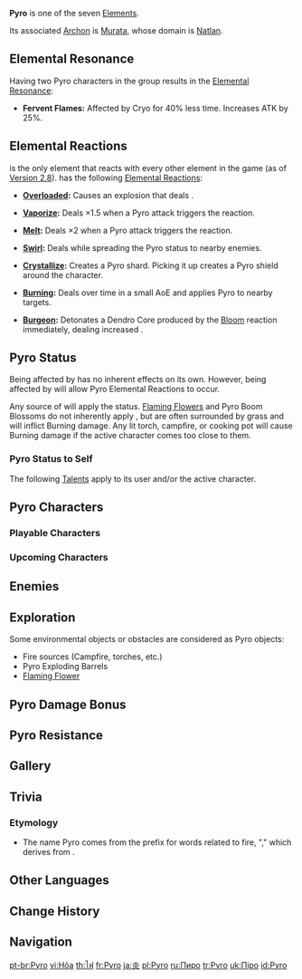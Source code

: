{{Element Infobox
|region       = Natlan
|archon       = Murata
|status       = Pyro
|gem          = Agnidus Agate
|reaction     = Electro, Hydro, Cryo, Dendro, Anemo, Geo
}}
'''Pyro''' is one of the seven [[Elements]].

Its associated [[Archon]] is [[Murata]], whose domain is [[Natlan]].

==Elemental Resonance==
Having two Pyro characters in the group results in the [[Elemental Resonance]]:
*'''Fervent Flames:''' Affected by Cryo for 40% less time. Increases ATK by 25%.

==Elemental Reactions==
{{Pyro}} is the only element that reacts with every other element in the game (as of [[Version 2.8]]). {{Pyro}} has the following [[Elemental Reactions]]:

*{{Icon/Element|Electro}} '''[[Overloaded]]:''' Causes an explosion that deals {{Color|AoE Pyro DMG}}.
*{{Icon/Element|Hydro}} '''[[Vaporize]]:''' Deals ×1.5 {{Color|Pyro DMG}} when a Pyro attack triggers the reaction.
*{{Icon/Element|Cryo}} '''[[Melt]]:''' Deals ×2 {{Color|Pyro DMG}} when a Pyro attack triggers the reaction.
*{{Icon/Element|Anemo}} '''[[Swirl]]:''' Deals {{Color|AoE Pyro DMG}} while spreading the Pyro status to nearby enemies.
*{{Icon/Element|Geo}} '''[[Crystallize]]:''' Creates a Pyro shard. Picking it up creates a Pyro shield around the character.
*{{Icon/Element|Dendro}} '''[[Burning]]:''' Deals {{Color|Pyro DMG}} over time in a small AoE and applies Pyro to nearby targets.
*{{Icon/Element|Dendro}}{{Icon/Element|Hydro}} '''[[Burgeon]]:''' Detonates a Dendro Core produced by the [[Bloom]] reaction immediately, dealing increased {{Color|AoE Dendro DMG}}.

==Pyro Status==
Being affected by {{Pyro}} has no inherent effects on its own. However, being affected by {{Pyro}} will allow Pyro Elemental Reactions to occur.

Any source of {{Color|Pyro DMG}} will apply the {{Pyro}} status. [[Flaming Flower Stamen|Flaming Flowers]] and Pyro Boom Blossoms do not inherently apply {{Pyro}}, but are often surrounded by grass and will inflict Burning damage. Any lit torch, campfire, or cooking pot will cause Burning damage if the active character comes too close to them.

===Pyro Status to Self===
The following [[Talents]] apply {{Pyro}} to its user and/or the active character.
{{Talents by Category Table|Pyro Status to Self Talents}}

==Pyro Characters==
===Playable Characters===
{{Characters by Category Table|Playable Characters&Pyro Characters|noelement=1}}

===Upcoming Characters===
{{Characters by Category Table|Upcoming Characters&Pyro Characters|noelement=1}}

==Enemies==
{{Enemies by Category List|header=1}}

==Exploration==
Some environmental objects or obstacles are considered as Pyro objects:
*Fire sources (Campfire, torches, etc.)
*Pyro Exploding Barrels
*[[Flaming Flower]]

==Pyro Damage Bonus==
{{Main|Pyro Damage Bonus}}

==Pyro Resistance==
{{Main|Pyro Resistance}}

==Gallery==
{{Preview
|file=Status Pyro
|caption=A character affected by Pyro
}}

==Trivia==
===Etymology===
*The name Pyro comes from the prefix for words related to fire, "{{wt|pyro-|pyro-|English}}," which derives from {{lang|the Ancient Greek word for fire|grc=πῦρ|grc_rm=pûr}}.
==Other Languages==
{{Other Languages
|en      = Pyro
|zhs     = 火
|zhs_rm  = Huǒ
|zht     = 火
|zht_rm  = Huǒ
|zh_tl   = Fire
|ja      = {{Rubi|炎|ほのお}}
|ja_rm   = Honoo
|ja_tl   = Flame
|ko      = 불
|ko_rm   = Bul
|ko_tl   = Fire
|es      = Pyro
|fr      = Pyro
|ru      = Пиро
|th      = ไฟ
|th_rm   = Fai
|th_tl   = Flame
|vi      = {{tt|Hỏa|火}}
|vi_tl   = Fire
|de      = Pyro
|id      = Pyro
|pt      = Pyro
|tr      = Ateş
|tr_tl   = Fire
|it      = Pyro
}}

==Change History==
{{Change History|1.0}}

==Navigation==
{{Element Navbox}}

[[pt-br:Pyro]]
[[vi:Hỏa]]
[[th:ไฟ]]
[[fr:Pyro]]
[[ja:炎]]
[[pl:Pyro]]
[[ru:Пиро]]
[[tr:Pyro]]
[[uk:Піро]]
[[id:Pyro]]